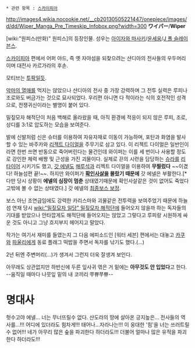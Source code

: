  * 관련 항목 : [[스카이피아]]

http://images4.wikia.nocookie.net/__cb20130505221447/onepiece/images/d/dd/Wiper_Manga_Pre_Timeskip_Infobox.png?width=300
'''ワイパー'''/'''Wiper'''

[wiki:"원피스(만화)" 원피스]의 등장인물. 성우는 [[아이자와 마사키]]/[[윤세웅]]/[[J 폴 슬레이븐스]].

[[스카이피아]] 편에서 어퍼 야드, 즉 옛 자야섬을 되찾으려는 샨디아의 전사들의 우두머리이며 대전사 카르가라의 후손. 

모티브는 [[투팍]]일듯.

[[악마의 열매]]를 먹지는 않았으나 샨디아의 전사 중 가장 강력하며 그 전투 실력은 루피나 조로와도 버금가는 것으로 묘사되었다. 우리편 아니면 다 적이라는 식의 호전적인 성격으로, 전쟁귀신이라는 별명이 붙어 있다.

밀짚모자 해적단이 처음 백해로 올라왔을 때, 아직 환경에 적응이 되지 않은 루피, 조로, 상디를 3:1로 압도하는 모습을 보여준다.

발에 신발처럼 신은 슈터를 이용하여 자유자재로 이동이 가능하며, 포탄과 화염을 발사할 수 있는 바주카와 [[리젝트 다이얼]]을 주무기로 삼고 있다. 이 리젝트 다이얼은 일반인이라면 한번 쓰면 반동으로 죽어버린다는 물건인데 와이퍼는 이를 세 번이나 사용할 정도로 강인한 체력 배짱 및 근성을 가진 괴물이다. 실제로 끈의 시련을 담당하는 [[슈라(원피스)|슈라]]를 [[리타이어]] 시키기도 했고, [[갓 에넬]]도 [[해루석]]과 리젝트 다이얼을 이용하여 '''무찔렀다''' ~~이겼다! 하늘섬편 끝!~~. 하지만 와이퍼가 '''[[확인사살]]을 몰랐기 때문에''' 갓 에넬은 부활한다.[* 다만 당시 상황이 '''에넬의 심장이 멈춘''' 상태였기때문에 확인사살같은 것이 없어도 죽었다고밖에 볼 수 없는 상태였다.] 갓 에넬의 [[최종보스 보정]].

보스 아닌 조연급임에도 강력한 카리스마와 괴물같은 전투력을 보여주었기 때문에 하늘섬 연재 당시 [[wiki:"밀짚모자 일당" 밀짚모자 해적단]]에 들어오지 않을까 하는 독자들의 기대를 받았으나 안타깝게도 해적단에 들어오지는 않았고 그렇다고 루피랑 시원하게 싸운 것도 아니고 그냥 흐지부지 헤어지고 말았다.

작가는 여기서 재미를 들였는지 그 다음 에피소드인 [워터 세븐] 편에서는 대놓고 [[카쿠]]와 [[파울리]]에게 동료 플래그 떡밥을 주면서 독자를 낚기도 했다.(...)

2년 뒤엔 주변머리(...)가 생겨서 그런지 더욱 잘생겨 보인다.

아무래도 상관없지만 하반신에 두른 잎사귀 엮은 거 밑에는 '''아무것도 안 입었다'''고 한다. --움직일 때마다 나뭇잎 밑의 내 코끼리 쭈쀼쭈쀼--

= 명대사 =
헛수고야 에넬... 너는 무너뜨릴수 없다. 샨도라의 땅에 살아온 긍지높은… 전사들의 역사를…!!! 어디에 있더라도 힘차게!!! 태어나…자라나는!!! 이 웅대한 '힘'을 너는 쓰러트릴수 없어!!! 네가 아무리 많은 숲을 파괴한다 하더라도!!! 더불어 얼마나 많은 유적을 파괴한다 하더라도!!! {{{+1 '''대지는 지지 않는다!!!'''}}}
